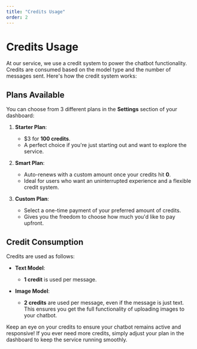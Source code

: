 ```yaml
---
title: "Credits Usage"
order: 2
---
```

# Credits Usage

At our service, we use a credit system to power the chatbot functionality. Credits are consumed based on the model type and the number of messages sent. Here's how the credit system works:

## Plans Available

You can choose from 3 different plans in the **Settings** section of your dashboard:

1. **Starter Plan**:  
   - $3 for **100 credits**.  
   - A perfect choice if you're just starting out and want to explore the service.

2. **Smart Plan**:  
   - Auto-renews with a custom amount once your credits hit **0**.  
   - Ideal for users who want an uninterrupted experience and a flexible credit system.

3. **Custom Plan**:  
   - Select a one-time payment of your preferred amount of credits.  
   - Gives you the freedom to choose how much you'd like to pay upfront.

## Credit Consumption

Credits are used as follows:

- **Text Model**:  
  - **1 credit** is used per message.
  
- **Image Model**:  
  - **2 credits** are used per message, even if the message is just text. This ensures you get the full functionality of uploading images to your chatbot.

Keep an eye on your credits to ensure your chatbot remains active and responsive! If you ever need more credits, simply adjust your plan in the dashboard to keep the service running smoothly.
